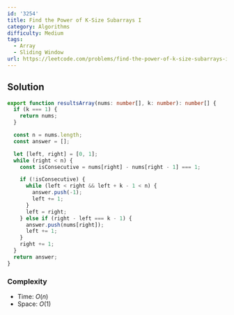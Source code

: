 ```yaml
---
id: '3254'
title: Find the Power of K-Size Subarrays I
category: Algorithms
difficulty: Medium
tags:
  - Array
  - Sliding Window
url: https://leetcode.com/problems/find-the-power-of-k-size-subarrays-i
---
```


## Solution

```typescript showLineNumbers
export function resultsArray(nums: number[], k: number): number[] {
  if (k === 1) {
    return nums;
  }

  const n = nums.length;
  const answer = [];

  let [left, right] = [0, 1];
  while (right < n) {
    const isConsecutive = nums[right] - nums[right - 1] === 1;

    if (!isConsecutive) {
      while (left < right && left + k - 1 < n) {
        answer.push(-1);
        left += 1;
      }
      left = right;
    } else if (right - left === k - 1) {
      answer.push(nums[right]);
      left += 1;
    }
    right += 1;
  }
  return answer;
}
```

### Complexity

- Time: $O(n)$
- Space: $O(1)$
